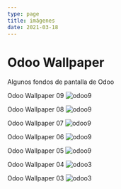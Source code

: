 ```yaml
---
type: page
title: imágenes
date: 2021-03-18
---
```


# Odoo Wallpaper

Algunos fondos de pantalla de Odoo



Odoo Wallpaper 09
<Image
  src="/images/odoo9.jpeg"
  alt="odoo9"
  width={1280}
  height={720}
  priority
  className="next-image"
/>


Odoo Wallpaper 08
<Image
  src="/images/odoo8.jpeg"
  alt="odoo9"
  width={1280}
  height={720}
  priority
  className="next-image"
/>


Odoo Wallpaper 07
<Image
  src="/images/odoo7.jpeg"
  alt="odoo9"
  width={1280}
  height={720}
  priority
  className="next-image"
/>


Odoo Wallpaper 06
<Image
  src="/images/odoo6.jpeg"
  alt="odoo9"
  width={1280}
  height={720}
  priority
  className="next-image"
/>


Odoo Wallpaper 05
<Image
  src="/images/odoo5.jpeg"
  alt="odoo9"
  width={1280}
  height={720}
  priority
  className="next-image"
/>


Odoo Wallpaper 04
<Image
  src="/images/odoo4.jpeg"
  alt="odoo3"
  width={1280}
  height={720}
  priority
  className="next-image"
/>


Odoo Wallpaper 03
<Image
  src="/images/odoo3.jpeg"
  alt="odoo3"
  width={1280}
  height={720}
  priority
  className="next-image"
/>



